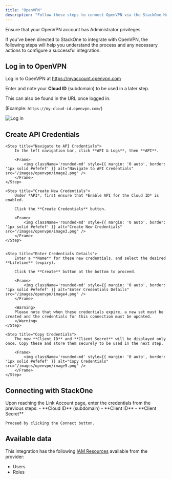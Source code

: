 ```yaml
---
title: "OpenVPN"
description: "Follow these steps to connect OpenVPN via the StackOne Hub successfully."
---
```



<Warning>
  Ensure that your OpenVPN account has Administrator privileges.
</Warning>

If you've been directed to StackOne to integrate with OpenVPN, the following steps will help you understand the process and any necessary actions to configure a successful integration.

## Log in to OpenVPN

Log in to OpenVPN at https://myaccount.openvpn.com

Enter and note your **Cloud ID** (subdomain) to be used in a later step.

This can also be found in the URL once logged in. 

(Example: `https://my-cloud-id.openvpn.com/`)

<Frame>
    <img className='rounded-md' style={{ margin: '0 auto', border: '1px solid #efefef' }} alt="Log in" src="/images/openvpn/image1.png" />
</Frame>


## Create API Credentials

<Steps>
    
    <Step title="Navigate to API Credentials">
        In the left navigation bar, click **API & Logs**, then **API**.

        <Frame>
            <img className='rounded-md' style={{ margin: '0 auto', border: '1px solid #efefef' }} alt="Navigate to API Credentials" src="/images/openvpn/image2.png" />
        </Frame>
    </Step>
    
    <Step title="Create New Credentials">
        Under *API*, first ensure that *Enable API for the Cloud ID* is enabled.

        Click the **Create Credentials** button.

        <Frame>
            <img className='rounded-md' style={{ margin: '0 auto', border: '1px solid #efefef' }} alt="Create New Credentials" src="/images/openvpn/image3.png" />
        </Frame>
    </Step>

    
    <Step title="Enter Credentials Details">
        Enter a **Name** for these new credentials, and select the desired **Lifetime** (expiry). 

        Click the **Create** button at the bottom to proceed.

        <Frame>
            <img className='rounded-md' style={{ margin: '0 auto', border: '1px solid #efefef' }} alt="Enter Credentials Details" src="/images/openvpn/image4.png" />
        </Frame>

        <Warning>
        Please note that when these credentials expire, a new set must be created and the credentials for this connection must be updated.
        </Warning>
    </Step>
    
    <Step title="Copy Credentials">
        The new **Client ID** and **Client Secret** will be displayed only once. Copy these and store them securely to be used in the next step.

        <Frame>
            <img className='rounded-md' style={{ margin: '0 auto', border: '1px solid #efefef' }} alt="Copy Credentials" src="/images/openvpn/image5.png" />
        </Frame>
    </Step>

</Steps>


## Connecting with StackOne

<Steps>
  <Step title="Enter Credentials">
    Upon reaching the Link Account page, enter the credentials from the previous steps:
    - **Cloud ID** (subdomain)
    - **Client ID**
    - **Client Secret**

    Proceed by clicking the Connect button.
  </Step>
</Steps>

<IntegrationFooter />

## Available data

This integration has the following [IAM Resources](https://docs.stackone.com/reference/getting-started-with-your-api) available from the provider:
<ul>
  <li>Users</li>
  <li>Roles</li>
</ul>